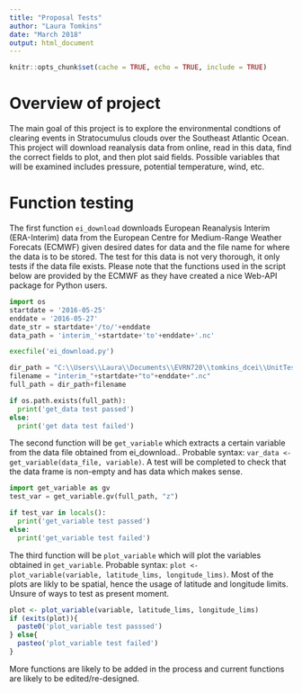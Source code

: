 ```yaml
---
title: "Proposal Tests"
author: "Laura Tomkins"
date: "March 2018"
output: html_document
---
```

```r
knitr::opts_chunk$set(cache = TRUE, echo = TRUE, include = TRUE)
```

# Overview of project

The main goal of this project is to explore the environmental condtions of clearing events in Stratocumulus clouds over the Southeast Atlantic Ocean. This project will download reanalysis data from online, read in this data, find the correct fields to plot, and then plot said fields. Possible variables that will be examined includes pressure, potential temperature, wind, etc. 

# Function testing

The first function `ei_download` downloads European Reanalysis Interim (ERA-Interim) data from the European Centre for Medium-Range Weather Forecats (ECMWF) given desired dates for data and the file name for where the data is to be stored. The test for this data is not very thorough, it only tests if the data file exists. Please note that the functions used in the script below are provided by the ECMWF as they have created a nice Web-API package for Python users.

```python
import os
startdate = '2016-05-25'
enddate = '2016-05-27'
date_str = startdate+'/to/'+enddate
data_path = 'interim_'+startdate+'to'+enddate+'.nc'

execfile('ei_download.py')

dir_path = "C:\\Users\\Laura\\Documents\\EVRN720\\tomkins_dcei\\UnitTesting\\"
filename = "interim_"+startdate+"to"+enddate+".nc"
full_path = dir_path+filename

if os.path.exists(full_path):
  print('get_data test passed')
else:
  print('get data test failed')

```

The second function will be `get_variable` which extracts a certain variable from the data file obtained from ei_download.. Probable syntax: `var_data <- get_variable(data_file, variable)`. A test will be completed to check that the data frame is non-empty and has data which makes sense.

```python
import get_variable as gv
test_var = get_variable.gv(full_path, "z")

if test_var in locals():
  print('get_variable test passed')
else:
  print('get_variable test failed')

```

The third function will be `plot_variable` which will plot the variables obtained in `get_variable`. Probable syntax: `plot <- plot_variable(variable, latitude_lims, longitude_lims)`. Most of the plots are likly to be spatial, hence the usage of latitude and longitude limits. Unsure of ways to test as present moment.

```r
plot <- plot_variable(variable, latitude_lims, longitude_lims)
if (exits(plot)){
  paste0('plot_variable test passsed')
} else{
  pasteo('plot_variable test failed')
}
```

More functions are likely to be added in the process and current functions are likely to be edited/re-designed.




